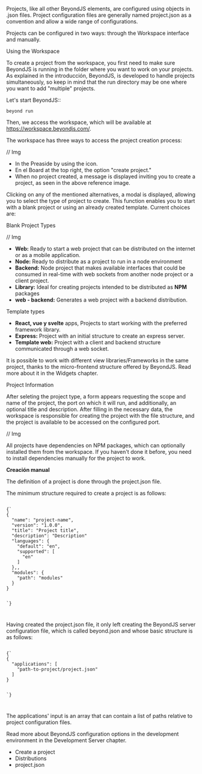 
<Title>Managing a project</Title>

Projects, like all other BeyondJS elements, are configured using objects in .json files. Project configuration files are generally named <Link to="/docs/projects/json">project.json</Link> as a convention and allow a wide range of configurations.

Projects can be configured in two ways: through the Workspace interface and manually.

<Subtitle>Using the Workspace</Subtitle>

To create a project from the workspace, you first need to make sure BeyondJS is running in the folder where you want to work on your projects. As explained in the <Link to="/docs/projects/intro">introducción</Link>, BeyondJS, is developed to handle projects simultaneously, so keep in mind that the run directory may be one where you want to add "multiple" projects.

Let's start BeyondJS::

<Code>beyond run</Code>

Then, we access the workspace, which will be available at <ELink to="https://workspace.beyondjs.com/">https://workspace.beyondjs.com/</ELink>.

The workspace has three ways to access the project creation process:

// Img

-   In the <Link to="/docs/workspace#preaside">Preaside</Link> by using the icon.
-   En el <Link to="/docs/workspace#board">Board</Link> at the top right, the option "create project."
-   When no project created, a message is displayed inviting you to create a project, as seen in the above reference image.

Clicking on any of the mentioned alternatives, a modal is displayed, allowing you to select the type of project to create. This function enables you to start with a blank project or using an already created template. Current choices are:

<Subtitle>Blank Project Types</Subtitle>

// Img

-   **Web:** Ready to start a web project that can be distributed on the internet or as a mobile application.
-   **Node:** Ready to distribute as a project to run in a node environment
-   **Backend:** Node project that makes available interfaces that could be consumed in real-time with web sockets from another node project or a client project.
-   **Library:** Ideal for creating projects intended to be distributed as **NPM** packages
-   **web - backend:** Generates a web project with a backend distribution.

<Subtitle>Template types</Subtitle>

-   **React, vue y svelte** apps, Projects to start working with the preferred framework library.
-   **Express:** Project with an initial structure to create an express server.
-   **Template web:** Project with a client and backend structure communicated through a web socket.

It is possible to work with different view libraries/Frameworks in the same project, thanks to the micro-frontend structure offered by BeyondJS. Read more about it in <Link to="/docs/widgets/intro">the Widgets chapter.</Link>

<Subtitle>Project Information</Subtitle>

After seleting the project type, a form appears requesting the scope and name of the project, the port on which it will run, and additionally, an optional title and description. After filling in the necessary data, the workspace is responsible for creating the project with the file structure, and the project is available to be accessed on the configured port.

// Img

All projects have dependencies on NPM packages, which can optionally installed them from the workspace. If you haven't done it before, you need to install dependencies manually for the project to work.

**Creación manual**

The definition of a project is done through the project.json file.

The minimum structure required to create a project is as follows:

<Code>
{`
{
  "name": "project-name",
  "version": "1.0.0",
  "title": "Project title",
  "description": "Description"
  "languages": {
    "default": "en",
    "supported": [
      "en"
    ]
  },,
  "modules": {
    "path": "modules"
  }
}

`}

</Code>

Having created the project.json file, it only left creating the BeyondJS server configuration file, which is called beyond.json and whose basic structure is as follows:

<Code>
{`
{
  "applications": [
    "path-to-project/project.json"
  ]
}

`}

</Code>

The applications' input is an array that can contain a list of paths relative to project configuration files.

Read more about BeyondJS configuration options in the development environment in the <Link to="/docs/dev-server">Development Server chapter.</Link>

-   <Link to="/docs/projects/create">Create a project</Link>
-   <Link to="/docs/projects/distributions">Distributions</Link>
-   <Link to="/docs/projects/json">project.json</Link>
